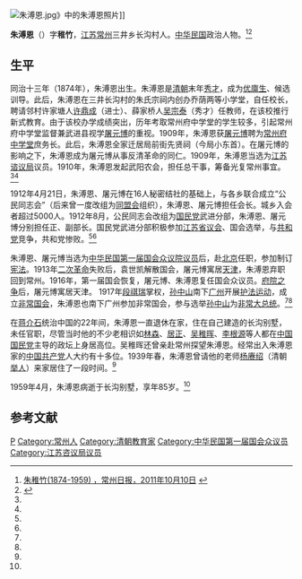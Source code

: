 [[File:朱溥恩.jpg|thumb]]》中的朱溥恩照片]]

'''朱溥恩'''（{{bd|1874年||1959年|}}）字'''稚竹'''，[[江苏|江苏]][[常州|常州]]三井乡长沟村人。[[中华民国|中华民国]]政治人物。<ref name=czrb>[http://epaper.loone.cn/site1/czrb/html/2011-10/10/content_460933.htm 朱稚竹(1874-1959) ，常州日报，2011年10月10日] {{webarchive|url=https://archive.is/20130628083139/http://epaper.loone.cn/site1/czrb/html/2011-10/10/content_460933.htm |date=2013年06月28日 }}</ref><ref name=wang>{{Cite web |url=http://www.xalyws.com/Article.asp?id=124 |title=新安琅琊王后裔风采：《发现常州长沟别墅和长沟老人》（三），新安琅琊王氏网，2011-8-29 |access-date=2013-05-26 |archive-date=2016-03-04 |archive-url=https://web.archive.org/web/20160304124645/http://www.xalyws.com/Article.asp?id=124 |dead-url=no }}</ref>

==生平==
同治十三年（1874年），朱溥恩出生。朱溥恩是[[清朝|清朝]]末年[[秀才|秀才]]，成为[[优廪生|优廪生]]、候选训导。此后，朱溥恩在三井长沟村的朱氏宗祠内创办乔荫两等小学堂，自任校长，聘请邻村许家塘人[[许鼎成|许鼎成]]（进士）、薛家桥人[[吴宗泰|吴宗泰]]（秀才）任教师，在该校推行新式教育。由于该校办学成绩突出，历年考取常州府中学堂的学生较多，引起常州府中学堂监督兼武进县视学[[屠元博|屠元博]]的重视。1909年，朱溥恩获[[屠元博|屠元博]]聘为[[常州府中学堂|常州府中学堂]]庶务长。此后，朱溥恩全家迁居局前街先贤祠（今局小东首）。在屠元博的影响之下，朱溥恩成为屠元博从事反清革命的同仁。1909年，朱溥恩当选为[[江苏谘议局|江苏谘议局]]议员。1910年，朱溥恩发起武阳农会，担任总干事，筹备光复常州事宜。<ref name=czrb/><ref name=wang/>

1912年4月21日，朱溥恩、屠元博在16人秘密结社的基础上，与各乡联合成立“公民同志会”（后来曾一度改组为[[中国同盟会|同盟会]]组织），朱溥恩、屠元博担任会长。城乡入会者超过5000人。1912年8月，公民同志会改组为[[国民党_(宋教仁)|国民党]]武进分部，朱溥恩、屠元博分别担任正、副部长。国民党武进分部积极参加[[江苏省议会|江苏省议会]]、国会选举，与[[共和党_(中国)|共和党]]竞争，共和党惨败。<ref name=czrb/><ref name=wang/>

朱溥恩、屠元博当选为[[中华民国第一届国会第一期常会议员|中华民国第一届国会众议院议员]]后，赴[[北京|北京]]任职，参加制订[[天坛宪草|宪法]]。1913年[[二次革命|二次革命]]失败后，袁世凯解散国会，屠元博寓居[[天津|天津]]，朱溥恩弃职回到常州。1916年，第一届国会恢复，屠元博、朱溥恩复任国会众议员。[[府院之争|府院之争]]后，屠元博寓居天津。 1917年[[段祺瑞|段祺瑞]]掌权，[[孙中山|孙中山]]南下[[广州|广州]]开展[[护法运动|护法运动]]，成立[[非常国会|非常国会]]，朱溥恩也南下广州参加非常国会，参与选举[[孙中山|孙中山]]为[[非常大总统|非常大总统]]。<ref name=czrb/><ref name=wang/>

在[[蒋介石|蒋介石]]统治中国的22年间，朱溥恩一直退休在家，住在自己建造的长沟别墅，未任官职，尽管当时他的不少老相识如[[林森|林森]]、[[居正|居正]]、[[吴稚晖|吴稚晖]]、[[李根源|李根源]]等人都在[[中国国民党|中国国民党]]主导的政坛上身居高位。吴稚晖还曾亲赴常州探望朱溥恩。经常出入朱溥恩家的[[中国共产党|中国共产党]]人大约有十多位。1939年春，朱溥恩曾请他的老师[[杨赓绍|杨赓绍]]（清朝[[举人|举人]]）来家居住了一段时间。<ref name=wang/>

1959年4月，朱溥恩病逝于长沟别墅，享年85岁。<ref name=wang/>

==参考文献==
{{reflist}}

{{DEFAULTSORT:Zhu朱}}
[[Category:朱姓|P]]
[[Category:常州人|Category:常州人]]
[[Category:清朝教育家|Category:清朝教育家]]
[[Category:中华民国第一届国会众议员|Category:中华民国第一届国会众议员]]
[[Category:江苏咨议局议员|Category:江苏咨议局议员]]